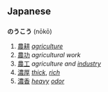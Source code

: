==Japanese==
==={{Furigana}}===
'''のうこう''' (n&#333;k&#333;)

# [[農耕]] ''[[agriculture]]''
# [[農功]] ''agricultural work''
# [[農工]] ''agriculture and [[industry]]''
# [[濃厚]] ''[[thick]]'', ''[[rich]]''
# [[濃香]] ''[[heavy]] [[odor]]''